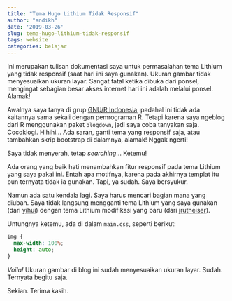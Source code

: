 ```yaml
---
title: "Tema Hugo Lithium Tidak Responsif"
author: "andikh"
date: '2019-03-26'
slug: tema-hugo-lithium-tidak-responsif
tags: website
categories: belajar
---
```


Ini merupakan tulisan dokumentasi saya untuk permasalahan tema Lithium yang tidak responsif (saat hari ini saya gunakan). Ukuran gambar tidak menyesuaikan ukuran layar. Sangat fatal ketika dibuka dari ponsel, mengingat sebagian besar akses internet hari ini adalah melalui ponsel. Alamak!

Awalnya saya tanya di grup [GNU/R Indonesia](https://t.me/GNURIndonesia), padahal ini tidak ada kaitannya sama sekali dengan pemrograman R. Tetapi karena saya ngeblog dari R menggunakan paket `blogdown`, jadi saya coba tanyakan saja. Cocoklogi. Hihihi... Ada saran, ganti tema yang responsif saja, atau tambahkan skrip bootstrap di dalamnya, alamak! Nggak ngerti!

Saya tidak menyerah, tetap *searching*... Ketemu!

Ada orang yang baik hati menambahkan fitur responsif pada tema Lithium yang saya pakai ini. Entah apa motifnya, karena pada akhirnya templat itu pun ternyata tidak ia gunakan. Tapi, ya sudah. Saya bersyukur.

Namun ada satu kendala lagi. Saya harus mencari bagian mana yang diubah. Saya tidak langsung mengganti tema Lithium yang saya gunakan (dari [yihui](https://github.com/yihui/hugo-lithium)) dengan tema Lithium modifikasi yang baru (dari [jrutheiser](https://github.com/jrutheiser/hugo-lithium-theme)).

Untungnya ketemu, ada di dalam `main.css`, seperti berikut:

```css
img {
  max-width: 100%;
  height: auto;
}
```

*Voila!* Ukuran gambar di blog ini sudah menyesuaikan ukuran layar. Sudah. Ternyata begitu saja. 

Sekian. Terima kasih.